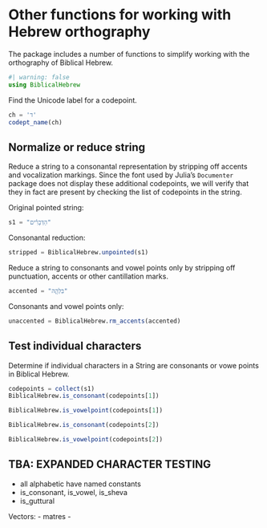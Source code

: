 
# Other functions for working with Hebrew orthography




The package includes a number of functions to simplify working with the orthography of Biblical Hebrew.

```julia
#| warning: false
using BiblicalHebrew
```

Find the Unicode label for a codepoint.

```julia
ch = 'ד'
codept_name(ch)
```


## Normalize or reduce string

Reduce a string to a consonantal representation by stripping off accents and vocalization markings. Since the font used by Julia's `Documenter` package does not display these additional codepoints, we will verify that they in fact are present by checking the list of codepoints in the string.

Original pointed string:

```julia
s1 = "הַדְּבָרִ֗ים"
```

Consonantal reduction:

```julia
stripped = BiblicalHebrew.unpointed(s1)
```

Reduce a string to consonants and vowel points only by stripping off punctuation, accents or other cantillation marks.


```julia
accented = "בִלְהָ֛ה"
```

Consonants and vowel points only:


```julia
unaccented = BiblicalHebrew.rm_accents(accented)
```

## Test individual characters

Determine if individual characters in a String are consonants or vowe points in Biblical Hebrew.

```julia
codepoints = collect(s1)
BiblicalHebrew.is_consonant(codepoints[1])
```

```julia
BiblicalHebrew.is_vowelpoint(codepoints[1])
```
```julia
BiblicalHebrew.is_consonant(codepoints[2])
```
```julia
BiblicalHebrew.is_vowelpoint(codepoints[2])
```

## TBA: EXPANDED CHARACTER TESTING

- all alphabetic have named constants
- is_consonant, is_vowel, is_sheva
- is_guttural

Vectors:
- matres
- 

